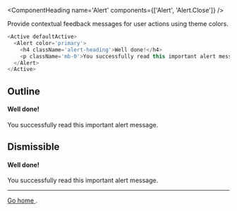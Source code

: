 <ComponentHeading name='Alert' components={['Alert', 'Alert.Close']} />

<Text variant='lead'>
  Provide contextual feedback messages for user actions using theme colors.
</Text>

```javascript
<Active defaultActive>
  <Alert color='primary'>
    <h4 className='alert-heading'>Well done!</h4>
    <p className='mb-0'>You successfully read this important alert message.</p>
  </Alert>
</Active>
```

## Outline

<Active defaultActive>
  <Alert color='primary' outline>
    <h4 className='alert-heading'>Well done!</h4>
    <p className='mb-0'>You successfully read this important alert message.</p>
  </Alert>
</Active>

## Dismissible

<Active defaultActive>
  <Alert color='primary' dismissible>
    <h4 className='alert-heading'>Well done!</h4>
    <p className='mb-0'>You successfully read this important alert message.</p>
    <hr className='hr' />
    <a href='#' className='a alert-link'>
      Go home
    </a>.
  </Alert>
</Active>
